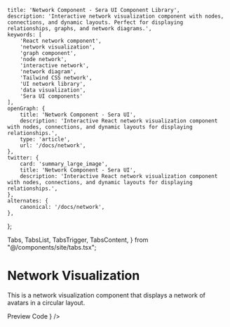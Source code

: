     title: 'Network Component - Sera UI Component Library',
    description: 'Interactive network visualization component with nodes, connections, and dynamic layouts. Perfect for displaying relationships, graphs, and network diagrams.',
    keywords: [
        'React network component',
        'network visualization',
        'graph component',
        'node network',
        'interactive network',
        'network diagram',
        'Tailwind CSS network',
        'UI network library',
        'data visualization',
        'Sera UI components'
    ],
    openGraph: {
        title: 'Network Component - Sera UI',
        description: 'Interactive React network visualization component with nodes, connections, and dynamic layouts for displaying relationships.',
        type: 'article',
        url: '/docs/network',
    },
    twitter: {
        card: 'summary_large_image',
        title: 'Network Component - Sera UI',
        description: 'Interactive React network visualization component with nodes, connections, and dynamic layouts for displaying relationships.',
    },
    alternates: {
        canonical: '/docs/network',
    },
};

  Tabs,
  TabsList,
  TabsTrigger,
  TabsContent,
} from "@/components/site/tabs.tsx";


<AI dir="left"/>

# Network Visualization
This is a network visualization component that displays a network of avatars in a circular layout.

<Tabs defaultValue="preview" className="">
  <TabsList>
    <TabsTrigger value="preview">Preview</TabsTrigger>
    <TabsTrigger value="code">Code</TabsTrigger>
  </TabsList>
  <TabsContent value="preview">
    <ComponentRenderer component={<NetworkVisualization />} />
  </TabsContent>
  <TabsContent value="code">
    <CodeBlock filePath="src/app/docs/network/network.tsx" />
  </TabsContent>
</Tabs>
